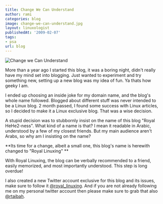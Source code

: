 ```yaml
---
title: Change We Can Understand
author: rami
categories: blog
image: change-we-can-understand.jpg
layout: linuxologist
publishedAt: '2009-02-07'
tags:
- psa
url: blog
---
```


![Change we Can Understand](/assets/images/content/blog/change-we-can-understand.jpg)

More than a year ago I started this blog, it was a boring night, didn't really have my mind set into blogging. Just wanted to experiment and try something new, setting up a new blog was my idea of fun. Ya thats how geeky I am.

I ended up choosing an inside joke for my domain name, and the blog's whole name followed. Blogged about different stuff was never intended to be a Linux blog. 2 month passed, I found some success with Linux articles, so I decided to make it a Linux exclusive blog. That was a wise decision.

A stupid decision was to stubbornly insist on the name of this blog "Royal HeHe2-ness". What kind of a name is that? I mean it readable in Arabic, understood by a few of my closest friends. But my main audience aren't Arabs, so why am I insisting on the name?

**Its time for a change, albeit a small one, this blog's name is herewith changed to "Royal Linuxing" **

With Royal Linuxing, the blog can be verbally recommended to a friend, easily memorized, and most importantly understood. This step is long overdue!

I also created a new Twitter account exclusive for this blog and its issues, make sure to follow it [@royal_linuxing](http://twitter.com/royal_linuxing). And if you are not already following me on my personal twitter account then please make sure to grab that also [@rtaibah](http://twitter.com/rtaibah).
